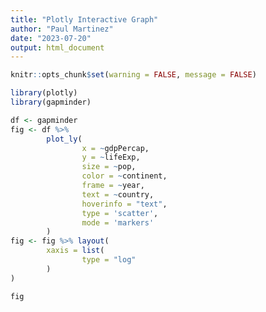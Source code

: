 ```yaml
---
title: "Plotly Interactive Graph"
author: "Paul Martinez"
date: "2023-07-20"
output: html_document
---
```


```r
knitr::opts_chunk$set(warning = FALSE, message = FALSE) 
```


```r
library(plotly)
library(gapminder)

df <- gapminder 
fig <- df %>%
        plot_ly(
                x = ~gdpPercap, 
                y = ~lifeExp, 
                size = ~pop, 
                color = ~continent, 
                frame = ~year, 
                text = ~country, 
                hoverinfo = "text",
                type = 'scatter',
                mode = 'markers'
        )
fig <- fig %>% layout(
        xaxis = list(
                type = "log"
        )
)

fig

```

